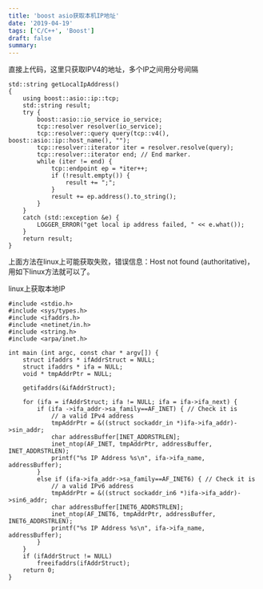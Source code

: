 ```yaml
---
title: 'boost asio获取本机IP地址'
date: '2019-04-19'
tags: ['C/C++', 'Boost']
draft: false
summary: 
---
```


直接上代码，这里只获取IPV4的地址，多个IP之间用分号间隔  
```
std::string getLocalIpAddress()
{
    using boost::asio::ip::tcp;
    std::string result;
    try {
        boost::asio::io_service io_service;
        tcp::resolver resolver(io_service);
        tcp::resolver::query query(tcp::v4(), boost::asio::ip::host_name(), "");
        tcp::resolver::iterator iter = resolver.resolve(query);
        tcp::resolver::iterator end; // End marker.
        while (iter != end) {
            tcp::endpoint ep = *iter++;
            if (!result.empty()) {
                result += ";";
            }
            result += ep.address().to_string();
        }
    }
    catch (std::exception &e) {
        LOGGER_ERROR("get local ip address failed, " << e.what());
    }
    return result;
}
```
上面方法在linux上可能获取失败，错误信息：Host not found (authoritative)，用如下linux方法就可以了。  

linux上获取本地IP
```
#include <stdio.h>
#include <sys/types.h>
#include <ifaddrs.h>
#include <netinet/in.h>
#include <string.h>
#include <arpa/inet.h>

int main (int argc, const char * argv[]) {
    struct ifaddrs * ifAddrStruct = NULL;
    struct ifaddrs * ifa = NULL;
    void * tmpAddrPtr = NULL;

    getifaddrs(&ifAddrStruct);

    for (ifa = ifAddrStruct; ifa != NULL; ifa = ifa->ifa_next) {
        if (ifa ->ifa_addr->sa_family==AF_INET) { // Check it is
            // a valid IPv4 address
            tmpAddrPtr = &((struct sockaddr_in *)ifa->ifa_addr)->sin_addr;
            char addressBuffer[INET_ADDRSTRLEN];
            inet_ntop(AF_INET, tmpAddrPtr, addressBuffer, INET_ADDRSTRLEN);
            printf("%s IP Address %s\n", ifa->ifa_name, addressBuffer);
        }
        else if (ifa->ifa_addr->sa_family==AF_INET6) { // Check it is
            // a valid IPv6 address
            tmpAddrPtr = &((struct sockaddr_in6 *)ifa->ifa_addr)->sin6_addr;
            char addressBuffer[INET6_ADDRSTRLEN];
            inet_ntop(AF_INET6, tmpAddrPtr, addressBuffer, INET6_ADDRSTRLEN);
            printf("%s IP Address %s\n", ifa->ifa_name, addressBuffer);
        }
    }
    if (ifAddrStruct != NULL)
        freeifaddrs(ifAddrStruct);
    return 0;
}
```